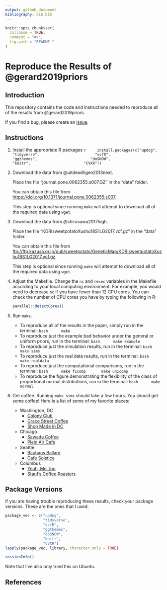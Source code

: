 ```yaml
---
output: github_document
bibliography: bib.bib
---
```


<!-- README.md is generated from README.Rmd. Please edit that file -->

```r
knitr::opts_chunk$set(
  collapse = TRUE,
  comment = "#>",
  fig.path = "README-"
)
```

# Reproduce the Results of @gerard2019priors

## Introduction

This repository contains the code and instructions needed to reproduce all of
the results from @gerard2019priors.

If you find a bug, please create an
[issue](https://github.com/dcgerard/reproduce_prior_sims/issues).

## Instructions
    
1. Install the appropriate R packages
    ```r
    install.packages(c("updog",
                       "tidyverse", 
                       "vcfR",
                       "ggthemes",
                       "doSNOW",
                       "knitr",
                       "CVXR"))
    ```
    
2. Download the data from @uitdewilligen2013next.

    Place the file "journal.pone.0062355.s007.GZ" in the "data" folder.
    
    You can obtain this file from <https://doi.org/10.1371/journal.pone.0062355.s007>.
    
    This step is optional since running `make` will attempt to download all of
    the required data using `wget`.
    
3. Download the data from @shirasawa2017high.

    Place the file "KDRIsweetpotatoXushu18S1LG2017.vcf.gz" in the "data" folder.
    
    You can obtain this file from
    <ftp://ftp.kazusa.or.jp/pub/sweetpotato/GeneticMap/KDRIsweetpotatoXushu18S1LG2017.vcf.gz>.
    
    This step is optional since running `make` will attempt to download all of
    the required data using `wget`. 

4. Adjust the Makefile. Change the `nc` and `rexec` variables in the Makefile
   according to your local computing environment. For example, you would need
   to decrease `nc` if you have fewer than 12 CPU cores. You can check the 
   number of CPU cores you have by typing the following in R:
   
    ```r
    parallel::detectCores()
    ```

5. Run `make`.
    - To reproduce all of the results in the paper, simply run in the terminal:
        ```bash
        make
        ```
    - To reproduce just the example bad behavior under the general or uniform priors, run in the terminal:
        ```bash
        make example
        ```
    - To reproduce just the simulation results, run in the terminal:
        ```bash
        make sims
        ```
    - To reproduce just the real data results, run in the terminal:
        ```bash
        make realdata
        ```
    - To reproduce just the computational comparisons, run in the terminal:
        ```bash
        make f1comp 
        make unicomp
        ```
    - To reproduce the figure demonstrating the flexibility of the class
      of proportional normal distributions, run in the terminal:
        ```bash
        make normal
        ```
    
6. Get coffee. Running `make sims` should take a few hours. You should get 
   some coffee! Here is a list of some of my favorite places:

    - Washington, DC
        - [Colony Club](https://www.yelp.com/biz/colony-club-washington)
        - [Grace Street Coffee](https://www.yelp.com/biz/grace-street-coffee-georgetown)
        - [Shop Made in DC](https://www.yelp.com/biz/shop-made-in-dc-washington)
    - Chicago
        - [Sawada Coffee](https://www.yelp.com/biz/sawada-coffee-chicago)
        - [Plein Air Cafe](https://www.yelp.com/biz/plein-air-cafe-and-eatery-chicago-2)
    - Seattle
        - [Bauhaus Ballard](https://www.yelp.com/biz/bauhaus-ballard-seattle)
        - [Cafe Solstice](https://www.yelp.com/biz/cafe-solstice-seattle)
    - Columbus
        - [Yeah, Me Too](https://www.yelp.com/biz/yeah-me-too-columbus)
        - [Stauf's Coffee Roasters](https://www.yelp.com/biz/staufs-coffee-roasters-columbus-2)

## Package Versions

If you are having trouble reproducing these results, check your package 
versions. These are the ones that I used:

```r
package_vec <- c("updog",
                 "tidyverse",
                 "vcfR",
                 "ggthemes",
                 "doSNOW",
                 "knitr",
                 "CVXR")
lapply(package_vec, library, character.only = TRUE)
```

```r
sessionInfo()
```

Note that I've also only tried this on Ubuntu.

## References
    

